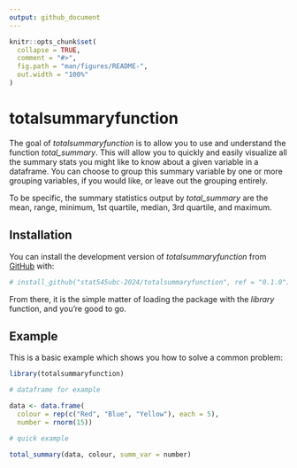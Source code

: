 ```yaml
---
output: github_document
---
```


```r
knitr::opts_chunk$set(
  collapse = TRUE,
  comment = "#>",
  fig.path = "man/figures/README-",
  out.width = "100%"
)
```

# totalsummaryfunction

The goal of *totalsummaryfunction* is to allow you to use and understand the function *total_summary*. This will allow you to quickly and easily visualize all the summary stats you might like to know about a given variable in a dataframe. You can choose to group this summary variable by one or more grouping variables, if you would like, or leave out the grouping entirely.

To be specific, the summary statistics output by *total_summary* are the mean, range, minimum, 1st quartile, median, 3rd quartile, and maximum.

## Installation

You can install the development version of *totalsummaryfunction* from [GitHub](https://github.com/) with:

``` r
# install_github("stat545ubc-2024/totalsummaryfunction", ref = "0.1.0")
```

From there, it is the simple matter of loading the package with the *library* function, and you're good to go.

## Example

This is a basic example which shows you how to solve a common problem:

```r
library(totalsummaryfunction)

# dataframe for example

data <- data.frame(
  colour = rep(c("Red", "Blue", "Yellow"), each = 5),
  number = rnorm(15))

# quick example

total_summary(data, colour, summ_var = number)

```
